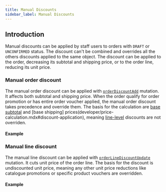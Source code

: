 ```yaml
---
title: Manual Discounts
sidebar_label: Manual Discounts
---
```


## Introduction
Manual discounts can be applied by staff users to orders with `DRAFT` or `UNCONFIRMED` status.
The discount can't be combined and overrides all the others discounts applied to the same object.
The discount can be applied to the order, decreasing its subtotal and shipping price, or to the order line,
reducing its unit price.

### Manual order discount
The manual order discount can be applied with [`orderDiscountAdd`](api-reference/orders/mutations/order-discount-add.mdx) mutation.
It affects both subtotal and shipping price. When the order qualify for order promotion or has entire order voucher applied, 
the manual order discount takes precedence and override them. The basis for the calculation are [base subtotal](developer/price-calculation.mdx#discount-application) 
and [base shipping] prices(developer/price-calculation.mdx#discount-application), meaning [line-level](developer/discounts/overview.mdx#level) discounts are not overriden. 

#### Example


### Manual line discount
The manual line discount can be applied with [`orderLineDiscountUpdate`](api-reference/orders/mutations/order-line-discount-update.mdx) mutation.
It cuts unit price of the order line. The basis for the discount is undiscounted unit price, meaning any other unit price reductions like catalogue promotions or
specific product vouchers are overridden.

#### Example